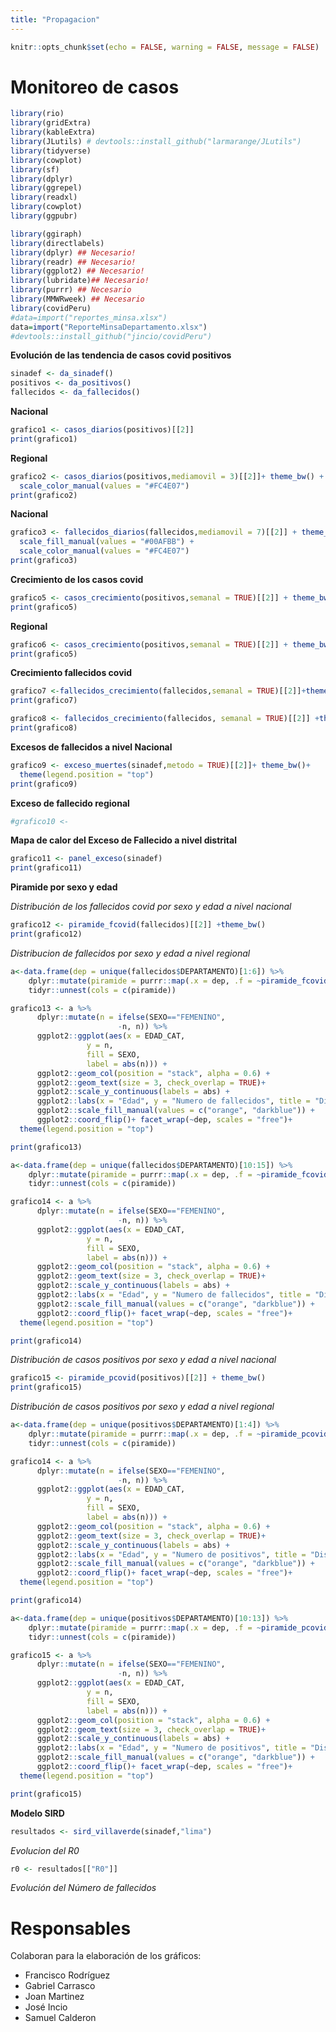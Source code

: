 ```yaml
---
title: "Propagacion"
---
```


```r
knitr::opts_chunk$set(echo = FALSE, warning = FALSE, message = FALSE)
```

# Monitoreo de casos

```r
library(rio)
library(gridExtra)
library(kableExtra)
library(JLutils) # devtools::install_github("larmarange/JLutils")
library(tidyverse)
library(cowplot)
library(sf)
library(dplyr)
library(ggrepel)
library(readxl)
library(cowplot)
library(ggpubr)
```


```r
library(ggiraph)
library(directlabels)
library(dplyr) ## Necesario!
library(readr) ## Necesario!
library(ggplot2) ## Necesario!
library(lubridate)## Necesario!
library(purrr) ## Necesario
library(MMWRweek) ## Necesario
library(covidPeru)
#data=import("reportes_minsa.xlsx")
data=import("ReporteMinsaDepartamento.xlsx")
#devtools::install_github("jincio/covidPeru")
```


**Evolución de las tendencia de casos covid positivos**
```r
sinadef <- da_sinadef()
positivos <- da_positivos()
fallecidos <- da_fallecidos()
```
**Nacional**
```r
grafico1 <- casos_diarios(positivos)[[2]]
print(grafico1)
```

**Regional**
```r
grafico2 <- casos_diarios(positivos,mediamovil = 3)[[2]]+ theme_bw() + scale_fill_manual(values = "#00AFBB") +
  scale_color_manual(values = "#FC4E07")
print(grafico2)
```

**Nacional**
```r
grafico3 <- fallecidos_diarios(fallecidos,mediamovil = 7)[[2]] + theme_bw()+
  scale_fill_manual(values = "#00AFBB") +
  scale_color_manual(values = "#FC4E07")
print(grafico3)
```

**Crecimiento de los casos covid**
```r
grafico5 <- casos_crecimiento(positivos,semanal = TRUE)[[2]] + theme_bw()
print(grafico5)
```

**Regional**

```r
grafico6 <- casos_crecimiento(positivos,semanal = TRUE)[[2]] + theme_bw()
print(grafico5)
```

**Crecimiento fallecidos covid**

```r
grafico7 <-fallecidos_crecimiento(fallecidos,semanal = TRUE)[[2]]+theme_bw()
print(grafico7)
```

```r
grafico8 <- fallecidos_crecimiento(fallecidos, semanal = TRUE)[[2]] +theme_bw()
print(grafico8)
```


**Excesos de fallecidos a nivel Nacional**
```r
grafico9 <- exceso_muertes(sinadef,metodo = TRUE)[[2]]+ theme_bw()+
  theme(legend.position = "top")
print(grafico9)
```

**Exceso de fallecido regional**

```r
#grafico10 <-

```

**Mapa de calor del Exceso de Fallecido a nivel distrital**  
```r
grafico11 <- panel_exceso(sinadef)
print(grafico11)
```

**Piramide por sexo y edad**  

*Distribución de los fallecidos covid por sexo y edad a nivel nacional*
```r
grafico12 <- piramide_fcovid(fallecidos)[[2]] +theme_bw()
print(grafico12)
```

*Distribucion de fallecidos por sexo y edad a nivel regional*
```r
a<-data.frame(dep = unique(fallecidos$DEPARTAMENTO)[1:6]) %>%
    dplyr::mutate(piramide = purrr::map(.x = dep, .f = ~piramide_fcovid(fallecidos, .x)[1] %>%as.data.frame())) %>%
    tidyr::unnest(cols = c(piramide))

grafico13 <- a %>%
      dplyr::mutate(n = ifelse(SEXO=="FEMENINO",
                        -n, n)) %>%
      ggplot2::ggplot(aes(x = EDAD_CAT,
                 y = n,
                 fill = SEXO,
                 label = abs(n))) +
      ggplot2::geom_col(position = "stack", alpha = 0.6) +
      ggplot2::geom_text(size = 3, check_overlap = TRUE)+
      ggplot2::scale_y_continuous(labels = abs) +
      ggplot2::labs(x = "Edad", y = "Numero de fallecidos", title = "Distribucion nacional de fallecimientos COVID-19 \n por edad y sexo") +
      ggplot2::scale_fill_manual(values = c("orange", "darkblue")) +
      ggplot2::coord_flip()+ facet_wrap(~dep, scales = "free")+
  theme(legend.position = "top")

print(grafico13)
```


```r
a<-data.frame(dep = unique(fallecidos$DEPARTAMENTO)[10:15]) %>%
    dplyr::mutate(piramide = purrr::map(.x = dep, .f = ~piramide_fcovid(fallecidos, .x)[1] %>%as.data.frame())) %>%
    tidyr::unnest(cols = c(piramide))

grafico14 <- a %>%
      dplyr::mutate(n = ifelse(SEXO=="FEMENINO",
                        -n, n)) %>%
      ggplot2::ggplot(aes(x = EDAD_CAT,
                 y = n,
                 fill = SEXO,
                 label = abs(n))) +
      ggplot2::geom_col(position = "stack", alpha = 0.6) +
      ggplot2::geom_text(size = 3, check_overlap = TRUE)+
      ggplot2::scale_y_continuous(labels = abs) +
      ggplot2::labs(x = "Edad", y = "Numero de fallecidos", title = "Distribucion nacional de fallecimientos COVID-19 \n por edad y sexo") +
      ggplot2::scale_fill_manual(values = c("orange", "darkblue")) +
      ggplot2::coord_flip()+ facet_wrap(~dep, scales = "free")+
  theme(legend.position = "top")

print(grafico14)
```


*Distribución de casos positivos por sexo y edad a nivel nacional*
```r
grafico15 <- piramide_pcovid(positivos)[[2]] + theme_bw()
print(grafico15)
```

*Distribución de casos positivos por sexo y edad a nivel regional*
```r
a<-data.frame(dep = unique(positivos$DEPARTAMENTO)[1:4]) %>%
    dplyr::mutate(piramide = purrr::map(.x = dep, .f = ~piramide_pcovid(positivos, .x)[1] %>%as.data.frame())) %>%
    tidyr::unnest(cols = c(piramide))

grafico14 <- a %>%
      dplyr::mutate(n = ifelse(SEXO=="FEMENINO",
                        -n, n)) %>%
      ggplot2::ggplot(aes(x = EDAD_CAT,
                 y = n,
                 fill = SEXO,
                 label = abs(n))) +
      ggplot2::geom_col(position = "stack", alpha = 0.6) +
      ggplot2::geom_text(size = 3, check_overlap = TRUE)+
      ggplot2::scale_y_continuous(labels = abs) +
      ggplot2::labs(x = "Edad", y = "Numero de positivos", title = "Distribucion nacional de positivos COVID-19 \n por edad y sexo") +
      ggplot2::scale_fill_manual(values = c("orange", "darkblue")) +
      ggplot2::coord_flip()+ facet_wrap(~dep, scales = "free")+
  theme(legend.position = "top")

print(grafico14)
```

```r
a<-data.frame(dep = unique(positivos$DEPARTAMENTO)[10:13]) %>%
    dplyr::mutate(piramide = purrr::map(.x = dep, .f = ~piramide_pcovid(positivos, .x)[1] %>%as.data.frame())) %>%
    tidyr::unnest(cols = c(piramide))

grafico15 <- a %>%
      dplyr::mutate(n = ifelse(SEXO=="FEMENINO",
                        -n, n)) %>%
      ggplot2::ggplot(aes(x = EDAD_CAT,
                 y = n,
                 fill = SEXO,
                 label = abs(n))) +
      ggplot2::geom_col(position = "stack", alpha = 0.6) +
      ggplot2::geom_text(size = 3, check_overlap = TRUE)+
      ggplot2::scale_y_continuous(labels = abs) +
      ggplot2::labs(x = "Edad", y = "Numero de positivos", title = "Distribucion nacional de positivos COVID-19 \n por edad y sexo") +
      ggplot2::scale_fill_manual(values = c("orange", "darkblue")) +
      ggplot2::coord_flip()+ facet_wrap(~dep, scales = "free")+
  theme(legend.position = "top")

print(grafico15)
```

**Modelo SIRD**

```r
resultados <- sird_villaverde(sinadef,"lima")
```


*Evolucion del R0*
```r
r0 <- resultados[["R0"]]

```


*Evolución del Número de fallecidos*




# Responsables 

Colaboran para la elaboración de los gráficos:

- Francisco Rodríguez
- Gabriel Carrasco
- Joan Martinez
- José Incio
- Samuel Calderon


